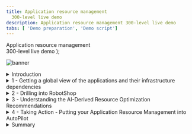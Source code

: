 ```yaml
---
title: Application resource management
  300-level live demo
description: Application resource management 300-level live demo
tabs: [ 'Demo preparation', 'Demo script']
---
```


  <span>
    Application resource management <br/> 300-level live demo
  </span> );

![banner](./images/Incident-Resolution-300-Script.jpg)

<span id="top"></span>

<details>
<summary>Introduction</summary>
<br/>

In this demo, I'll show you how Turbonomic helps SREs and IT Ops teams proactively assure application performance and drive operational efficiency across their mission critical deployments.

<br/>

Home Robots Inc is fully digital global consumer electronic company that sells a growing array of innovative robots that assist with mundane household chores.  RobotShop is the primary market place where clients browse and make online purchases.  RobotShop is a microservices-based cloud native app. The spot promotions and other marketing events around the globe result in varying and unpredictable load patterns. The site has suffered from customer experience issues due to application performance that was caused by underlying resource issues. The IT Ops teams lack the full stack visibility and tend to either over or under provision based on best-guesses - this is highly inefficient, very costly and risky.  <br/><br/>

In this demo we will show you how Turbonomic, a solution based on Application Resource Management can help Home Robots Inc. We will:

<br/>
• See how Turbonomic stitches together a full-stack view from business applications to the platform all the way to the underlying physical infrastructure. <br/>
• Examine a few types of resource optimization recommendations generated by the AI-based platform analytics. <br/>
• Demonstrate how the execution of the derived Actions can be automated. <br/>

<br/>

**[Go to top](#top)**

</details>

<details>

<summary>1 - Getting a global view of the applications and their infrastructure dependencies</summary>

<br/>

| **1.1** | **Ingest data from observability platforms and  other monitoring tools** |
| :--- | :--- |
| **Narration** | Turbonomic requires configuration and operational performance data to make recommendations. The more data the better.<br/><br/>RobotShop is being observed by Instana. Turbonomic in turn has tight integrations with Instana and other monitoring tools and therefore has access to this performance data.<br/><br/>Turbonomic ingests, normalizes and builds a common data model to "stitch" together a graphical view of the application-to-resource dependencies. This is called the Supply Chain. |
| **Actions** | 1.1.1 - Click **Settings** (1), select **Target Configurations** (2), and select the **avar.coc-ibm.com** Instana option. <br/> <br/> <img src="https://raw.githubusercontent.com/ibm-garage-tsa/platinum-demos/master/src/pages/300-watson-aiops-application-resource-managements/Target-Configurations.png" width="800" /> |

| **1.2** | **Examine the global supply chain** |
| :--- | :--- |
| **Narration** | We are responsible for RobotShop - but before we dive into RobotShop it is important to take a step back and understand the global picture :-what others apps are consuming shared resources here, what platforms are applications deployed to and what are the underlying infrastructure components involved.<br/><br/>The Global Supply Chain provides the  visualization and serves as a graphical organizer of the various entities in the IT stack and models the dynamic relationships all the way from the managed Application, across the underlying related infrastructure layers from the on-prem data center all the way out to the cloud. |
| **Action** &nbsp; 1.2.1 | Log in to the Turbonomic instance, ensuring that you are on the **Application** tab of the **Turbonomic Home Page**. <br/><br/>  <img src="https://raw.githubusercontent.com/ibm-garage-tsa/platinum-demos/master/src/pages/300-watson-aiops-application-resource-managements/Global Supply Chain .png" width="800" /> |
| **Narration** | RobotShop is a modern containerized application. It is deployed to a highly virtualized on-prem environment based on Red Hat OpenShift. <br/><br/>RobotShop shares cluster resources with other applications. Hence the performance of RobotShop is directly impacted by competing apps and shared infrastructure. <br/><br/>Starting at the top you have all the Business Applications that Turbonomic is aware off in this deployment environment. Business Applications are composed of Business Transactions - which are logical business function that an end-user would execute. A purchase or add-to-cart is an example of a business transaction. Transactions in turn use Services - where a service is basically a REST endpoint.<br/><br/>Going down the supply chain you see the components that build up the lower layers of the application stack - ranging from K8S and vSphere virtualization controllers to database servers, storage volumes, hosts and all the way out to availability zones on the public cloud. <br/><br/>Each circle represents an IT entity, the color reflects the current health of the entities - Red points to a critical risk, yellow is an area to improve efficiency and green is healthy. <br/><br/>You can set a time frame from recent hours to the past year - this flexibility to visualize resource relationships at varying points in time is also very valuable. |
| **Narration** | Let's see what are the Top Business Applications at risk - that need immediate attention. The list is ordered in terms of severity.<br/><br/>We can observe that RobotShop currently has SLO violations - where response time is up and throughput is below expected service levels.<br/><br/>The Application Resource Health bar indicates that there are some critical performance issues (in Red) as well as some area to improve efficiency (in Yellow).<br/><br/>The Actions button will take you to the Actions panel enabling you to take the recommended actions directly from Turbonomic. |
| **Action** &nbsp; 1.2.2 | Hover your mouse over the **Business Applications** entity and **Click Business Applications** entity. <br/><br/>  <img src="https://raw.githubusercontent.com/ibm-garage-tsa/platinum-demos/master/src/pages/300-watson-aiops-application-resource-managements/RobotShop-SLO-Violation.png" width="800" /> |

<br/>

**[Go to top](#top)**

</details>

<details>

<summary>2 - Drilling into RobotShop</summary>

<br/>

| **2.1** | **Examine the RobotShop specific Supply Chain (Resource Dependencies)** |
| :--- | :--- |
| **Narration** | Now that we have a broad understanding of the Global View, let's examine the health of our app RobotShop. This is called Scoping. <br/><br/>The Supply Chain views, whether Global or Scoped to a specific app (like RobotShop in our case), serves as a single source of information and helps bridge the communication gap that often exists between the Application owners and IT Ops infrastructure teams. |
| **Action** &nbsp; 2.1.1 | Click the **RobotShop** link to Scope to RobotShop.  <br/> <br/> <img src="https://raw.githubusercontent.com/ibm-garage-tsa/platinum-demos/master/src/pages/300-watson-aiops-application-resource-managements/RobotShop-Supply-Chain.png" width="800" /> |
| **Narration** | The Supply Chain is scoped to RobotShop. The charts provide a quick view of the overall operating health of RobotShop.<br/><br/>Turbonomic builds its application-awareness from tools like Instana and discovers Kubernetes pods via a set of deployed probes. Notice that, since RobotShop is a Kubernetes-based cloud native application, all the entities appearing in the supply chain are specific to a Container Platform infrastructure. The container platform in this case is RHOCP and runs on a VMWare cluster on-prem. Hence, there are no cloud entities in the RobotShop supply chain. |
| **Action** &nbsp; 2.1.2 | In the **Pending Actions** chart, click on **Show All**. On the **Action Center** panel, select **Workload Controller**. Click **Details**. <br/> <br/> <img src="https://raw.githubusercontent.com/ibm-garage-tsa/platinum-demos/master/src/pages/300-watson-aiops-application-resource-managements/RobotShop-PERFORMANCE-Action-click-DETAILS.png" width="800" /> |
| **Narration** | Based on the ongoing holistic analysis that the Turbonomic engine does of your environment it generates actions that you can take to resolve and AVOID emerging problems. <br/><br/>The actions are scoped to the containers that are part of the  RobotShop deployment. <br/><br/>Here we can see container resize actions, categorized as Performance and Efficiency actions and displayed for you to investigate further or execute directly. <br/><br/>Container Resize UP actions are typically Performance-Centric actions that are driven to resolve an underlying resource congestion issue.<br/><br/>Container Resize DOWN actions are typically Efficiency-centric actions that are pointing to a resource optimization opportunity likely a consequence of resource over-provisioning. |

<br/>

**[Go to top](#top)**

</details>

<details>

<summary>3 - Understanding the AI-Derived Resource Optimization Recommendations </summary>

<br/>

| **3.1** | **Analyze a RobotShop Performance Recommendation** |
| :--- | :--- |
| **Narration** | Let's explore one of the generated RobotShop Performance actions recommendations in more detail. |
| **Action** &nbsp; 3.1.1 | On the **Action Details** page, click **Expand Details** to inspect the rationale behind the recommendations.<br/> <br/> <img src="https://raw.githubusercontent.com/ibm-garage-tsa/platinum-demos/master/src/pages/300-watson-aiops-application-resource-managements/Expand-Action-Details.png" width="800" /> |
| **Narration** | The graphs show an imminent congestion of virtual memory for the RobotShop card pod. This is based on the a percentile analysis from the last 30 days observation period. A recommendation to upsize the existing memory from 100 MB to 228 MB is being made. The analysis also shows that if this action is take it will result in a reduction of memory utilization from 82% to 36%. This memory upsizing will mitigate the detected risk of contention for memory resources. |

| **3.2** | **Analyze a RobotShop efficiency recommendation** |
| :--- | :--- |
| **Narration** | When the architect initially does sizing, the values are based on best-guesses and taking a safer path typically resulting in over-provisioning of resources. Therefore there is often opportunity to reclaim unused expensive resources and save costs. |
| **Action** &nbsp; 3.2.1 | On the **Action Center** panel, select **rabbitmq**. Click **Details**.<br/><br/> <img src="https://raw.githubusercontent.com/ibm-garage-tsa/platinum-demos/master/src/pages/300-watson-aiops-application-resource-managements/rabbitmq-overprovisioning-1.png" width="800" /> <br/><img src="https://raw.githubusercontent.com/ibm-garage-tsa/platinum-demos/master/src/pages/300-watson-aiops-application-resource-managements/rabbitmq-overprovisioning-2.png" width="800" /> |
| **Narration** | Based on resource analysis of the RobotShop rabbitmq service we can see that memory is over-provisioned and can be reduced. An Efficiency recommendation is being made to reduce the memory of the pod from 512 MB to 384 MB. The downsizing will improve memory utilization without impacting overall service performance.<br/><br/>CPU on the other hand is potentially risky at 90% utilization level. The CPU congestion can result in a performance degradation of this service.  A recommendation is also being made to double the CPU capacity of the RobotShop rabbitmq container. |

| **3.3** | **Analyze an Efficiency action** |
| :--- | :--- |
| **Narration** | The performance of service depends on the availability of compute resources to the encapsulating pod. The pod runs on a node - hence the performance and efficiency of the node matters. We will see how Turbonomic is able to intelligently and proactively redistribute workloads in real-time to better optimize the full stack. |
| **Action** &nbsp; 3.3.1 | On the **RobotShop** Supply chain, hover over the **Namespace** entity. Inspect the popup to get a quick view of the risks, then click **Namespace**.<br/> <br/> <img src="https://raw.githubusercontent.com/ibm-garage-tsa/platinum-demos/master/src/pages/300-watson-aiops-application-resource-managements/RobotShop-Namespace.png" width="800" />
| **Narration** | A Namespace is a logical pool of resources in a Kubernetes environment that manages workloads based on specific requirements or business needs.  The Capacity and Usage chart provides a quick view into quotas set on this cluster and the relative utilization of the resources. These quotas serve as the guardrails when making container sizing decisions. In the Top Services chart it shows that the RobotShop rabbitmq service can benefit from some performance and efficiency actions. |
| **Action** &nbsp; 3.3.2 | On the **Service-robot-shop/rabbitmq** row, click on **Actions**.<br/><br/>  <img src="https://raw.githubusercontent.com/ibm-garage-tsa/platinum-demos/master/src/pages/300-watson-aiops-application-resource-managements/rabbitmq-Actions-Click.png" width="800" /> |
| **Action** &nbsp; 3.3.3 | On the **Action Center** panel, under **Move**, select **Container Pods**, then **robotshop/rabbitmq** under **Move Actions**. Click **Details**.<br/> <br/> <img src="https://raw.githubusercontent.com/ibm-garage-tsa/platinum-demos/master/src/pages/300-watson-aiops-application-resource-managements/rabbitmq-Action-Details-1.png" width="800" /> |
| **Narration** | The RobotShop rabbitmq service is a queueing service hosting the RabbitMQ server. Turbonomic analysis indicates that the worker node currently hosting the rabbitmq service is under-utilized and operational efficiency can be further improved by moving this service to another worker node and in that process consolidating the cluster resources on fewer worker nodes. The analytics also computes the approximate future resource utilization rates of the source and target worker nodes if the actions were to be taken. In the absence of these capabilities the alternate manual approach can be slow, reactive, error-prone and increasingly challenging as the number of services on the cluster grow.<br/><br/>Last but not least, the analytics also inform the user whether these resource optimization actions can be taken right from within Turbonomic. Let's look at that next. |
 
<br/>

**[Go to top](#top)**

</details>

<details>

<summary>4 - Taking Action - Putting your Application Resource Management into AutoPilot </summary>

<br/>

| **4.1** | **Take action** |
| :--- | :--- |
| **Narration** | A key part of the Application Resource Management process is to generate a set of actions that the user can take to proactively avoid a potential performance issue. All actions generated appear as pending and can be viewed in the Pending Actions chart, as we've seen above. We can then determine whether to execute them manually right from within Turbonomic or automate the action execution and remove or minimize the human intervention. Let's look at the manual execution process first. |
| **Action** &nbsp; 4.1.1 | In the **Action Center** panel, under **Move**, select the **robot-shop/rabbitmq** action. Click **Execute Action**.<br/><br/> <img src="https://raw.githubusercontent.com/ibm-garage-tsa/platinum-demos/master/src/pages/300-watson-aiops-application-resource-managements/Take-Action-Manually.png" width="800" /> |
| **Narration** | Now let's manually execute the recommended resource Efficiency action on the robot-shop/rabbitmq service. Turbonomic allows you to execute the recommended action right from within the platform - this is very convenient and enhances productivity as no tool hopping is necessary and all the audit trails of what actions were executed, by whom and when are easily available for compliance purposes if necessary. |

| **4.2** | **Automating Action Execution - Towards Eliminating Manual Intervention** |
| :--- | :--- |
| **Narration** | RobotShop is composed of a dozen or so microservices. Given the fluctuating demand patterns and the availability of compute resources resource optimization actions will be continuously generated by the platform - with the sole goal of keeping RobotShop in the 'desired state'. <br/><br/>We will now briefly walk through how we can define automation policies to automate this action execution. |
| **Action** &nbsp; 4.1.1 | From **Settings**, click  **Policies**, then click **New Automation Policy** and select **Container Pod**.<br/> <br/> <img src="https://raw.githubusercontent.com/ibm-garage-tsa/platinum-demos/master/src/pages/300-watson-aiops-application-resource-managements/Automation-Policy-1.png" width="800" /> |
| **Narration** | The process defining an automation policy is the same across the various entity types, but the Action Types vary as they are entity specific. |
| **Action** &nbsp; 4.1.1 | Fill out the **Action and Orchestration Panel** as shown below.<br/> <br/> <img src="https://raw.githubusercontent.com/ibm-garage-tsa/platinum-demos/master/src/pages/300-watson-aiops-application-resource-managements/Automation-Policy-2.png" width="800" /> |
| **Narration** | ARE MEANT TO BE ACTIONS? Define the Action Types that will be automated by this automation policy - Move, Suspend, Provision<br/><br/>Set Action Generation --> Generate Actions<br/><br/>Set Action Acceptance --> Automatic<br/><br/>DO NOT click SUBMIT |
| **Narration** | Once the Automation Policy is saved it will go into effect, all Actions generated such as Move - Suspend - Provision, will then be automatically executed.<br/><br/>The main benefit and best-practice of Turbonomic, is to have an increasing number of actions be executed automatically. This will remove human intervention and leverage automation to maintain application performance and improve operational efficiency. |

<br/>

**[Go to top](#top)**

</details>

<details>

<summary>Summary</summary>

<br/>

In this demo we used RobotShop, a cloud-native application to demonstrate how Turbonomic, leverages the principles of Application Resource Management to:<br/><br/>

- Provide full stack visibility and control into your diverse deployment environments<br/>
- Conduct continuous application-aware resource optimization, balancing demand and supply in realtime<br/>
- Enable the Automated Execution of the Ai-derived and platform-generated actions 

<br/>

Using RobotShop, we walked through examples of container right sizing, over-provisioning and workload consolidation and how Turbonomic can  analyze-detect-act to assure the performance of your applications and to improve the operational efficiency of the supporting application infrastructure. 

<br/>

**[Go to top](#top)**

</details>
